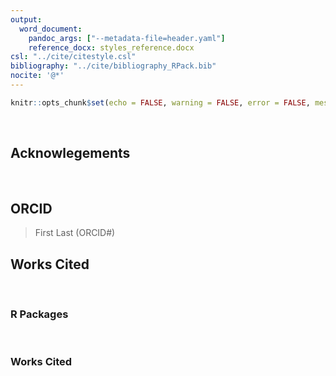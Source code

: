 ```yaml
---
output:
  word_document:
    pandoc_args: ["--metadata-file=header.yaml"]
    reference_docx: styles_reference.docx
csl: "../cite/citestyle.csl"
bibliography: "../cite/bibliography_RPack.bib"
nocite: '@*'
---
```


```r
knitr::opts_chunk$set(echo = FALSE, warning = FALSE, error = FALSE, message = FALSE)
```

</br>


## Acknowlegements




</br>

## ORCID

> First Last (ORCID#)



\newpage


## Works Cited

</br>

### R Packages

<div id="refs"></div>

</br>


### Works Cited

<!-- Note that when the report is compiled, all of the citations from the rest of the report will naturally come to the end of this page.  -->
